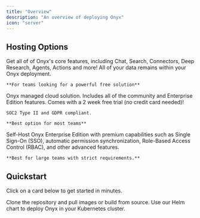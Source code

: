 ```yaml
---
title: "Overview"
description: "An overview of deploying Onyx"
icon: "server"
---
```


## Hosting Options

<CardGroup cols={1}>
  <Card title="Open Source" icon="code" href="#quickstart">
    Get all of of Onyx's core features, including Chat, Search, Connectors, Deep Research, Agents, Actions and more!
    All of your data remains within your Onyx deployment.

    **For teams looking for a powerful free solution**
  </Card>

  <Card title="Onyx Cloud" icon="cloud" href="https://cloud.onyx.app">
    Onyx managed cloud solution. Includes all of the community and Enterprise Edition features.
    Comes with a 2 week free trial (no credit card needed)!

    SOC2 Type II and GDPR compliant.

    **Best option for most teams**
  </Card>

  <Card title="Enterprise Edition" icon="code" href="#/deployment/miscellaneous/enterprise_edition">
    Self-Host Onyx Enterprise Edition with premium capabilities such as Single Sign-On (SSO), automatic permission synchronization,
    Role-Based Access Control (RBAC), and other advanced features.

    **Best for large teams with strict requirements.**
  </Card>
</CardGroup>

## Quickstart
Click on a card below to get started in minutes.

<CardGroup cols={2}>
  <Card title="(Recommended) Launch with Docker" icon="bolt" href="/deployment/getting_started/quickstart#launch-with-docker">
    Clone the repository and pull images or build from source.
  </Card>

  <Card title="Deploy on Kubernetes" icon="code" href="/deployment/deployment_guides/local_deployments/kubernetes">
    Use our Helm chart to deploy Onyx in your Kubernetes cluster.
  </Card>
</CardGroup>

